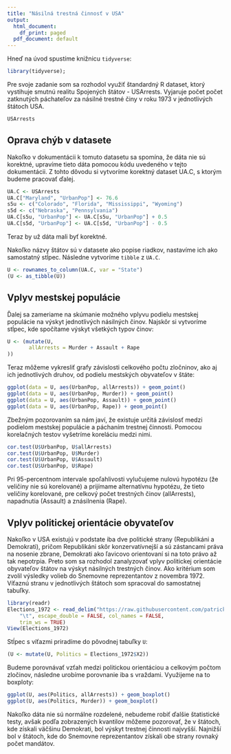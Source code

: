 ```yaml
---
title: "Násilná trestná činnosť v USA"
output:
  html_document:
    df_print: paged
  pdf_document: default
---
```


Hneď na úvod spustíme knižnicu `tidyverse`:

```r
library(tidyverse);
```

Pre svoje zadanie som sa rozhodol využiť štandardný R dataset, ktorý vystihuje smutnú realitu Spojených štátov - USArrests. Vyjaruje počet počet zatknutých páchateľov za násilné trestné činy v roku 1973 v jednotlivých štátoch USA.

```r
USArrests
```

## Oprava chýb v datasete

Nakoľko v dokumentácii k tomuto datasetu sa spomína, že dáta nie sú korektné, upravíme tieto dáta pomocou kódu uvedeného v tejto dokumentácii. Z tohto dôvodu si vytvoríme korektný dataset UA.C, s ktorým budeme pracovať ďalej.

```r
UA.C <- USArrests
UA.C["Maryland", "UrbanPop"] <- 76.6
s5u <- c("Colorado", "Florida", "Mississippi", "Wyoming")
s5d <- c("Nebraska", "Pennsylvania")
UA.C[s5u, "UrbanPop"] <- UA.C[s5u, "UrbanPop"] + 0.5
UA.C[s5d, "UrbanPop"] <- UA.C[s5d, "UrbanPop"] - 0.5
```

Teraz by už dáta mali byť korektné.

Nakoľko názvy štátov sú v datasete ako popise riadkov, nastavíme ich ako samostatný stĺpec. Následne vytvoríme `tibble` z `UA.C`.

```r
U <- rownames_to_column(UA.C, var = "State")
(U <- as_tibble(U))
```

## Vplyv mestskej populácie

Ďalej sa zameriame na skúmanie možného vplyvu podielu mestskej populácie na výskyt jednotlivých násilných činov. Najskôr si vytvoríme stĺpec, kde spočítame výskyt všetkých typov činov:

```r
U <- (mutate(U,
       allArrests = Murder + Assault + Rape
))
```

Teraz môžeme vykresliť grafy závislosti celkového počtu zločninov, ako aj ich jednotlivých druhov, od podielu mestských obyvateľov v štáte:

```r
ggplot(data = U, aes(UrbanPop, allArrests)) + geom_point()
ggplot(data = U, aes(UrbanPop, Murder)) + geom_point()
ggplot(data = U, aes(UrbanPop, Assault)) + geom_point()
ggplot(data = U, aes(UrbanPop, Rape)) + geom_point()
```

Zbežným pozorovaním sa nám javí, že existuje určitá závislosť medzi podielom mestskej populácie a páchaním trestnej činnosti. Pomocou korelačných testov vyšetríme koreláciu medzi nimi.

```r
cor.test(U$UrbanPop, U$allArrests)
cor.test(U$UrbanPop, U$Murder)
cor.test(U$UrbanPop, U$Assault)
cor.test(U$UrbanPop, U$Rape)
```

Pri 95-percentnom intervale spoľahlivosti vylučujeme nulovú hypotézu (že veličiny nie sú korelované) a prijímame alternatívnu hypotézu, že tieto veličiny korelované, pre celkový počet trestných činov (allArrests), napadnutia (Assault) a znásilnenia (Rape).

## Vplyv politickej orientácie obyvateľov

Nakoľko v USA existujú v podstate iba dve politické strany (Republikáni a Demokrati), pričom Republikáni skôr konzervatívnejší a sú zástancami práva na nosenie zbrane, Demokrati ako ľavicovo orientovaní si na toto právo až tak nepotrpia. Preto som sa rozhodol zanalyzovať vplyv politickej orientácie obyvateľov štátov na výskyt násilných trestných činov. Ako kritérium som zvolil výsledky volieb do Snemovne reprezentantov z novembra 1972. Víťaznú stranu v jednotlivých štátoch som spracoval do samostatnej tabuľky.

```r
library(readr)
Elections_1972 <- read_delim("https://raw.githubusercontent.com/patrick-mydla/Zadanie/master/Elections_1972.txt", 
    "\t", escape_double = FALSE, col_names = FALSE, 
    trim_ws = TRUE)
View(Elections_1972)
```

Stĺpec s víťazmi priradíme do pôvodnej tabuľky `U`:

```r
(U <- mutate(U, Politics = Elections_1972$X2))
```

Budeme porovnávať vzťah medzi politickou orientáciou a celkovým počtom zločinov, následne urobíme porovnanie iba s vraždami. Využijeme na to boxploty:

```r
ggplot(U, aes(Politics, allArrests)) + geom_boxplot()
ggplot(U, aes(Politics, Murder)) + geom_boxplot()
```

Nakoľko dáta nie sú normálne rozdelené, nebudeme robiť ďalšie štatistické testy, avšak podľa zobrazených kvantilov môžeme pozorovať, že v štátoch, kde získali väčšinu Demokrati, bol výskyt trestnej činnosti najvyšší. Najnižší bol v štátoch, kde do Snemovne reprezentantov získali obe strany rovnaký počet mandátov.
